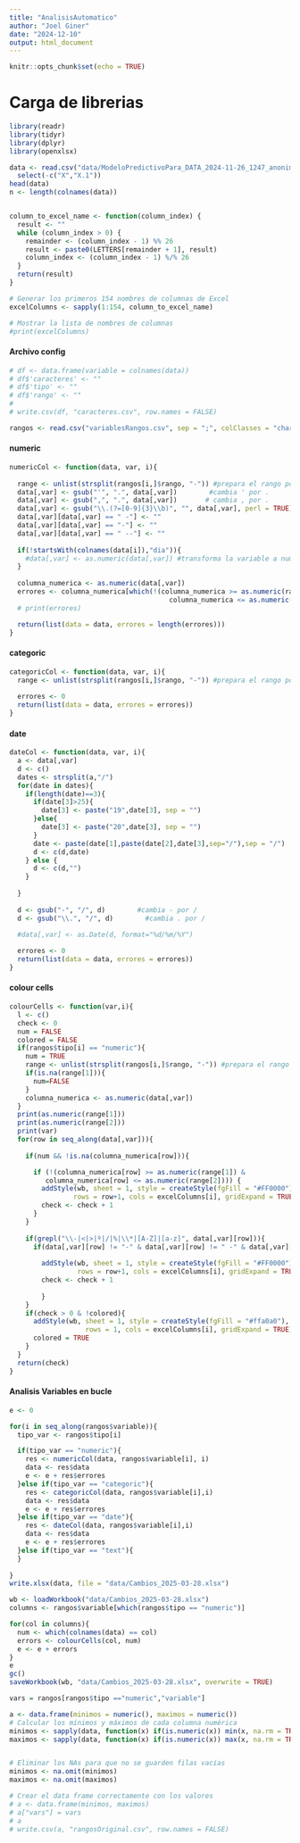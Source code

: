 ```yaml
---
title: "AnalisisAutomatico"
author: "Joel Giner"
date: "2024-12-10"
output: html_document
---
```


```r
knitr::opts_chunk$set(echo = TRUE)
```

# Carga de librerias

```r
library(readr)
library(tidyr)
library(dplyr)
library(openxlsx)
```




```r
data <- read.csv("data/ModeloPredictivoPara_DATA_2024-11-26_1247_anonimizado.csv", sep = ";", colClasses = "character") %>%
  select(-c("X","X.1"))
head(data)
n <- length(colnames(data))
```

```r

```




```r
column_to_excel_name <- function(column_index) {
  result <- ""
  while (column_index > 0) {
    remainder <- (column_index - 1) %% 26
    result <- paste0(LETTERS[remainder + 1], result)
    column_index <- (column_index - 1) %/% 26
  }
  return(result)
}

# Generar los primeros 154 nombres de columnas de Excel
excelColumns <- sapply(1:154, column_to_excel_name)

# Mostrar la lista de nombres de columnas
#print(excelColumns)

```


#### Archivo config

```r
# df <- data.frame(variable = colnames(data))
# df$'caracteres' <- ""
# df$'tipo' <- ""
# df$'rango' <- ""
# 
# write.csv(df, "caracteres.csv", row.names = FALSE)
```


```r
rangos <- read.csv("variablesRangos.csv", sep = ";", colClasses = "character")

```


#### numeric
```r

numericCol <- function(data, var, i){
  
  range <- unlist(strsplit(rangos[i,]$rango, "-")) #prepara el rango posible de la variable
  data[,var] <- gsub("'", ".", data[,var])        #cambia ' por .
  data[,var] <- gsub(",", ".", data[,var])       # cambia , por .
  data[,var] <- gsub("\\.(?=[0-9]{3}\\b)", "", data[,var], perl = TRUE) #elimina el punto de millares
  data[,var][data[,var] == " -"] <- ""
  data[,var][data[,var] == "-"] <- ""
  data[,var][data[,var] == " --"] <- ""
  
  if(!startsWith(colnames(data[i]),"dia")){
    #data[,var] <- as.numeric(data[,var]) #transforma la variable a numerica
  }
  
  columna_numerica <- as.numeric(data[,var])
  errores <- columna_numerica[which(!(columna_numerica >= as.numeric(range[1]) & 
                                        columna_numerica <= as.numeric(range[2])))]
  # print(errores)

  return(list(data = data, errores = length(errores)))
}
```




#### categoric

```r
categoricCol <- function(data, var, i){
  range <- unlist(strsplit(rangos[i,]$rango, "-")) #prepara el rango posible de la variable
  
  errores <- 0
  return(list(data = data, errores = errores))
}

```

#### date
```r

dateCol <- function(data, var, i){
  a <- data[,var]
  d <- c()
  dates <- strsplit(a,"/")
  for(date in dates){
    if(length(date)==3){
      if(date[3]>25){
        date[3] <- paste("19",date[3], sep = "")
      }else{
        date[3] <- paste("20",date[3], sep = "")
      }
      date <- paste(date[1],paste(date[2],date[3],sep="/"),sep = "/")
      d <- c(d,date)
    } else {
      d <- c(d,"")
    }
    
  }
  
  d <- gsub("-", "/", d)        #cambia - por /
  d <- gsub("\\.", "/", d)        #cambia . por /

  #data[,var] <- as.Date(d, format="%d/%m/%Y")
  
  errores <- 0
  return(list(data = data, errores = errores))
}

```



#### colour cells
```r
colourCells <- function(var,i){
  l <- c()
  check <- 0
  num = FALSE
  colored = FALSE
  if(rangos$tipo[i] == "numeric"){
    num = TRUE
    range <- unlist(strsplit(rangos[i,]$rango, "-")) #prepara el rango posible de la variable
    if(is.na(range[1])){
      num=FALSE
    }
    columna_numerica <- as.numeric(data[,var])
  }
  print(as.numeric(range[1]))
  print(as.numeric(range[2]))
  print(var)
  for(row in seq_along(data[,var])){
    
    if(num && !is.na(columna_numerica[row])){

      if (!(columna_numerica[row] >= as.numeric(range[1]) & 
         columna_numerica[row] <= as.numeric(range[2]))) {
        addStyle(wb, sheet = 1, style = createStyle(fgFill = "#FF0000"), 
                rows = row+1, cols = excelColumns[i], gridExpand = TRUE)
        check <- check + 1
      }
    }
    
    if(grepl("\\-|<|>|º|/|%|\\*|[A-Z]|[a-z]", data[,var][row])){
      if(data[,var][row] != "-" & data[,var][row] != " -" & data[,var][row] != " --"){
        
        addStyle(wb, sheet = 1, style = createStyle(fgFill = "#FF0000"), 
                 rows = row+1, cols = excelColumns[i], gridExpand = TRUE)
        check <- check + 1
        
        }
    }
    if(check > 0 & !colored){
      addStyle(wb, sheet = 1, style = createStyle(fgFill = "#ffa0a0"), 
                   rows = 1, cols = excelColumns[i], gridExpand = TRUE)
      colored = TRUE
    }
  }
  return(check)
}
```




#### Analisis Variables en bucle

```r
e <- 0

for(i in seq_along(rangos$variable)){
  tipo_var <- rangos$tipo[i]  

  if(tipo_var == "numeric"){
    res <- numericCol(data, rangos$variable[i], i)
    data <- res$data
    e <- e + res$errores
  }else if(tipo_var == "categoric"){
    res <- categoricCol(data, rangos$variable[i],i)
    data <- res$data
    e <- e + res$errores  
  }else if(tipo_var == "date"){
    res <- dateCol(data, rangos$variable[i],i)
    data <- res$data
    e <- e + res$errores    
  }else if(tipo_var == "text"){
  }
  
}
write.xlsx(data, file = "data/Cambios_2025-03-28.xlsx")

wb <- loadWorkbook("data/Cambios_2025-03-28.xlsx")
columns <- rangos$variable[which(rangos$tipo == "numeric")]

for(col in columns){
  num <- which(colnames(data) == col)
  errors <- colourCells(col, num)
  e <- e + errors
}
e
gc()
saveWorkbook(wb, "data/Cambios_2025-03-28.xlsx", overwrite = TRUE)

```



```r
vars = rangos[rangos$tipo =="numeric","variable"]

```

```r
a <- data.frame(minimos = numeric(), maximos = numeric())
# Calcular los mínimos y máximos de cada columna numérica
minimos <- sapply(data, function(x) if(is.numeric(x)) min(x, na.rm = TRUE) else NA)
maximos <- sapply(data, function(x) if(is.numeric(x)) max(x, na.rm = TRUE) else NA)


# Eliminar los NAs para que no se guarden filas vacías
minimos <- na.omit(minimos)
maximos <- na.omit(maximos)

# Crear el data frame correctamente con los valores
# a <- data.frame(minimos, maximos)
# a["vars"] = vars
# a
# write.csv(a, "rangosOriginal.csv", row.names = FALSE)
```



